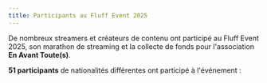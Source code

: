 ```yaml
---
title: Participants au Fluff Event 2025
---
```


De nombreux streamers et créateurs de contenu ont participé au Fluff Event 2025, son marathon de
streaming et la collecte de fonds pour l'association **En Avant Toute(s)**.

**51 participants** de nationalités différentes ont participé à l'événement :


<StreamersTable streamersListYml={streamersListYml} showTeams={true} />
